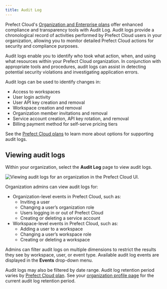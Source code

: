 ```yaml
---
title: Audit Log
---
```



Prefect Cloud's [Organization and Enterprise plans](https://www.prefect.io/pricing) offer enhanced compliance and transparency tools with Audit Log. Audit logs provide a chronological record of activities performed by Prefect Cloud users in your organization, allowing you to monitor detailed Prefect Cloud actions for security and compliance purposes. 

Audit logs enable you to identify who took what action, when, and using what resources within your Prefect Cloud organization. In conjunction with appropriate tools and procedures, audit logs can assist in detecting potential security violations and investigating application errors.  

Audit logs can be used to identify changes in: 

- Access to workspaces
- User login activity
- User API key creation and removal
- Workspace creation and removal
- Organization member invitations and removal
- Service account creation, API key rotation, and removal
- Billing payment method for self-serve pricing tiers

See the [Prefect Cloud plans](https://www.prefect.io/pricing) to learn more about options for supporting audit logs.

## Viewing audit logs

Within your organization, select the **Audit Log** page to view audit logs. 

![Viewing audit logs for an organization in the Prefect Cloud UI.](/2.10/img/ui/audit-log.png)

Organization admins can view audit logs for: 

- Organization-level events in Prefect Cloud, such as: 
    - Inviting a user
    - Changing a user’s organization role
    - Users logging in or out of Prefect Cloud
    - Creating or deleting a service account
- Workspace-level events in Prefect Cloud, such as: 
    - Adding a user to a workspace
    - Changing a user’s workspace role
    - Creating or deleting a workspace

Admins can filter audit logs on multiple dimensions to restrict the results they see by workspace, user, or event type. Available audit log events are displayed in the **Events** drop-down menu.

Audit logs may also be filtered by date range. Audit log retention period varies by [Prefect Cloud plan](https://www.prefect.io/pricing). See your [organization profile page](/2.10/cloud/organizations/) for the current audit log retention period.
